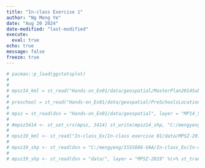 ```yaml
---
title: "In-class Exercise 1"
author: "Ng Meng Ye"
date: "Aug 20 2024"
date-modified: "last-modified"
execute: 
  eval: true
echo: true
message: false
freeze: true
---
```


```r
# pacman::p_load(ggstatsplot)
# 
# 
# mpsz14_kml = st_read("Hands-on_Ex01/data/geospatial/MasterPlan2014SubzoneBoundaryWebKML.kml")
# 
# preschool = st_read("Hands-on_Ex01/data/geospatial/PreSchoolsLocation.kml")
# 
# mpsz = st_read(dsn = "Hands-on_Ex01/data/geospatial", layer = "MP14_SUBZONE_WEB_PL")
# 
# #mpsz3414 <- st_set_crs(mpsz, 3414) st_write(mpsz14_shp, "C:/mengyeng/Hands-on_Ex01/data/geospatial/MP14_SUBZONE_WEB_PL.kml", delete_dsn = TRUE)
# 
# mpsz19_kml <- st_read("In-class_Ex/In-class exercise 01/data/MPSZ-2019/MasterPlan2019SubzoneBoundaryNoSea.KML")
# 
# mpsz19_shp <- st_read(dsn = "C:/mengyeng/ISSS608-VAA/In-class_Ex/In-class exercise 01/data/MPSZ-2019", layer = "MPSZ-2019")
# 
# mpsz19_shp <- st_read(dsn = "data/", layer = "MPSZ-2019" %\>% st_transform(CRS=3414))

```
